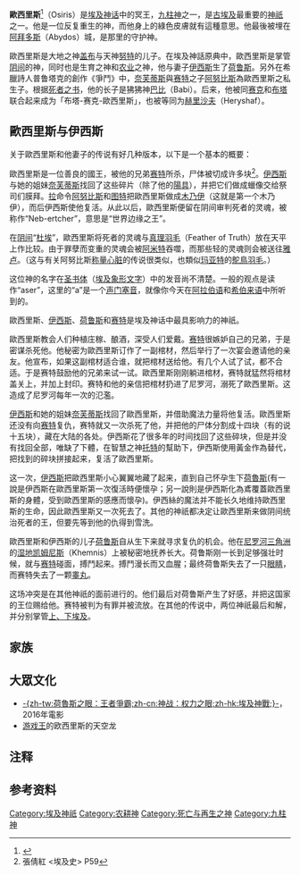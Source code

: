 {{disputed|time=2017-01-17T07:46:19+00:00}}
{{Refimprove|time=2017-07-07T11:38:19+00:00}}
{{about|一個埃及神祇|一颗叫「Osiris」的[[太陽系外行星|日外行星]]|HD 209458 b|NASA在2016年发射的小行星探测任务|OSIRIS-REx}}
{{noteTA
|T=zh:俄西里斯;zh-hans:俄西里斯;zh-hant:歐西里斯;
}}
{{Infobox deity|type=Egyptian
| image       = Standing Osiris edit1.svg
| image_size  =200px
| caption     = 歐西里斯
| Hiro        = <hiero>Q1:D4-A40</hiero>
| name        = 歐西里斯
| god_of      = 往生之神
| cult_center = [[阿拜多斯|阿拜多斯]]、布西里斯(下埃及)
| symbol      = [[弯杖|弯杖]]与[[连枷|连枷]]
| father     = [[盖布|盖布]]
| mother     = [[努特|努特]] 或 Ipy
| siblings    = [[伊西斯|伊西斯]]、[[赛特|赛特]]、[[奈芙蒂斯|奈芙蒂斯]]
| consort     = [[伊西斯|伊西斯]]
| offspring   = [[荷魯斯|荷魯斯]]、[[敏|敏]]、[[阿努比斯|阿努比斯]]
|member_of=[[九柱神|九柱神]]}}
'''歐西里斯'''<ref>{{Cite book | author = 鲁刚（主编） | title = 《世界神話辭典》 | location = 沈阳 | publisher = 辽宁人民出版社 | date = 1989年11月1日 | isbn=7-205-00960-X| pages = 700 | language = zh-cn | quote = 俄西-{}-里斯（Osiris） }}</ref>（Osiris）是[[埃及神话|埃及神话]]中的冥王，[[九柱神|九柱神]]之一，是[[古埃及|古埃及]]最重要的[[神祇|神祇]]之一。他是一位反复重生的神，而他身上的綠色皮膚就有這種意思。他最後被埋在[[阿拜多斯|阿拜多斯]]（Abydos）城，是那里的守护神。

歐西里斯是大地之神[[盖布|盖布]]与天神[[努特_(埃及神祇)|努特]]的儿子。在埃及神話原典中，歐西里斯是掌管[[阴间|阴间]]的神，同时也是生育之神和[[农业|农业]]之神，他与妻子[[伊西斯|伊西斯]]生了[[荷鲁斯|荷鲁斯]]。另外在希臘詩人普鲁塔克的創作《爭鬥》中，[[奈芙蒂斯|奈芙蒂斯]]與[[赛特|赛特]]之子[[阿努比斯|阿努比斯]]為歐西里斯之私生子。根据[[死者之书|死者之书]]，他的长子是狒狒神[[巴比|巴比]]（Babi）。后来，他被同[[赛克|赛克]]和[[普塔|布塔]]联合起来成为「布塔-赛克-歐西里斯」，也被等同为[[赫里沙夫|赫里沙夫]]（Heryshaf）。

== 歐西里斯与伊西斯 ==
关于歐西里斯和他妻子的传说有好几种版本，以下是一个基本的概要：

歐西里斯是一位善良的國王，被他的兄弟[[赛特|赛特]]所杀，尸体被切成许多块<ref>張倩紅 <埃及史> P59</ref>。[[伊西斯|伊西斯]]与她的姐妹[[奈芙蒂斯|奈芙蒂斯]]找回了这些碎片（除了他的[[阴茎|陽具]]），并把它们做成蠟像交给祭司们膜拜。[[拉_(埃及神祇)|拉]]命令[[阿努比斯|阿努比斯]]和[[图特|图特]]把歐西里斯做成[[木乃伊|木乃伊]]（这就是第一个木乃伊），而后伊西斯使他复活。从此以后，歐西里斯便留在阴间审判死者的灵魂，被称作“Neb-ertcher”，意思是“世界边缘之王”。

在[[阴间|阴间]]“[[冥界_(古埃及)|杜埃]]”，歐西里斯将死者的灵魂与[[真理羽毛|真理羽毛]]（Feather of Truth）放在天平上作比较。由于罪孽而变重的灵魂会被[[阿米特|阿米特]]吞噬，而那些轻的灵魂则会被送往[[雅盧|雅卢]]。（这与有关阿努比斯[[称量心脏|称量心脏]]的传说很类似，也類似[[玛亚特|玛亚特]]的[[鴕鳥|鴕鳥]][[羽毛|羽毛]]。）

这位神的名字在[[圣书体|圣书体]]（[[埃及|埃及]][[象形文字|象形文字]]）中的发音尚不清楚。一般的观点是读作“aser”，这里的“a”是一个[[聲門塞音|声门塞音]]，就像你今天在[[阿拉伯语|阿拉伯语]]和[[希伯来语|希伯来语]]中所听到的。

歐西里斯、[[伊西斯|伊西斯]]、[[荷鲁斯|荷鲁斯]]和[[赛特|赛特]]是埃及神话中最具影响力的神祇。

歐西里斯教会人们种植庄稼、酿酒，深受人们爱戴。[[赛特|赛特]]很嫉妒自己的兄弟，于是密谋杀死他。他秘密为歐西里斯订作了一副棺材，然后举行了一次宴会邀请他的亲友。他宣布，如果这副棺材适合谁，就把棺材送给他。有几个人试了试，都不合适。于是赛特鼓励他的兄弟来试一试。歐西里斯刚刚躺进棺材，赛特就猛然将棺材盖关上，并加上封印。赛特和他的亲信把棺材扔进了尼罗河，溺死了歐西里斯。这造成了尼罗河每年一次的氾濫。

[[伊西斯|伊西斯]]和她的姐妹[[奈芙蒂斯|奈芙蒂斯]]找回了歐西里斯，并借助魔法力量将他复活。歐西里斯还没有向[[赛特|赛特]]复仇，赛特就又一次杀死了他，并把他的尸体分割成十四块（有的说十五块），藏在大陆的各处。伊西斯花了很多年的时间找回了这些碎块，但是并没有找回全部，唯缺了下體，在智慧之神[[托特|托特]]的幫助下，伊西斯使用黃金作為替代，把找到的碎块拼接起来，复活了歐西里斯。

这一次，[[伊西斯|伊西斯]]把歐西里斯小心翼翼地藏了起来，直到自己怀孕生下[[荷魯斯|荷魯斯]](有一說是伊西斯在歐西里斯第一次復活時便懷孕；另一說則是伊西斯化為鳶覆蓋歐西里斯的身體，受到歐西里斯的感應而懷孕)。伊西絲的魔法并不能长久地维持歐西里斯的生命，因此歐西里斯又一次死去了。其他的神祇都决定让歐西里斯来做阴间统治死者的王，但要先等到他的仇得到雪洗。

歐西里斯和伊西斯的儿子[[荷鲁斯|荷鲁斯]]自从生下来就寻求复仇的机会。他在[[尼罗河三角洲|尼罗河三角洲]]的[[湿地|湿地]][[凯姆尼斯|凯姆尼斯]]（Khemnis）上被秘密地抚养长大。荷鲁斯刚一长到足够强壮时候，就与[[赛特|赛特]]碰面，搏鬥起来。搏鬥漫长而又血腥；最终荷鲁斯失去了一只[[眼|眼睛]]，而赛特失去了一颗[[睾丸|睾丸]]。

这场冲突是在其他神祇的面前进行的。他们最后对荷鲁斯产生了好感，并把这国家的王位赐给他。赛特被判为有罪并被流放。在其他的传说中，两位神祇最后和解，并分别掌管[[上下埃及|上、下埃及]]。

== 家族 ==
{{familytree/start|Ra' is the ancestor of all gods; After two generation of incestuous relations between brothers and sisters, Osiris is born.}}
{{familytree|||||||||||||||||||||||||||||||||||||||||||||||||||||||||||||||Nun|~|y|~|MW|Nun=[[努恩_(古埃及)|努恩]]|MW={{link-en|梅赫特-韋賴特|Mehet-Weret}}}}
{{familytree|||||||||||||||||||||||||||||||||||||||||||||||||||||||||||||,|-|-|-|-|-|+|-|-|v|-|-|.}}
{{familytree||||||||||||||||||||||||||||||||||||||||||||||||||||||||||||RE||||MT||!|||!|RE=[[拉_(埃及神祇)|拉]]（亞圖姆）<ref>{{cite book |last=Leeming |first=David |date=1990 |title=The World of Myth |url=https://books.google.co.uk/books?id=OzPLeTWeCBgC&pg=PA96 |location= |publisher=Oxford University Press |page=96 |isbn=0195074750}}</ref>|MT=[[瑪亞特|瑪亞特]]{{efn|在部分文獻中被記載為托特之妻。}}}}
{{familytree|||||||||||||||||||||||||||||||||||||||||||||||||||||||,|-|-|-|-|-|+|-|-|-|-|-|.|||!|||!}}
{{familytree||||||||||||||||||||||||||||||||||||||||||||||||||||||SU|~|y|~|TN|||||!|||!|||!|SU=[[舒_(埃及神祇)|舒]]|TN=[[泰芙努特|泰芙努特]]}}
{{familytree|||||||||||||||||||||||||||||||||||||||||||||||||||||||,|-|-|^|-|-|.||||||!|||!|||!}}
{{familytree||||||||||||||||||||||||||||||||||||||||||||||||||||||GB|~|y|~|NT| | | |DT||!|||!|GB=[[蓋布|蓋布]]|NT=[[努特_(埃及神祇)|努特]]|DT=[[托特|托特]]}}
{{familytree||||||||||||||||||||||||||||||||||||||||||||||||||||||,|-|-|-|+|-|-|-|v|-|-|-|.||||!|||!|}}
{{familytree|||||||||||||||||||||||||||||||||||||||||||||||||||||SR|y|SS|~|NF|y|ST|y|NT|y|KNM|y|STT|SR=[[歐西里斯|歐西里斯]]|SS=[[伊西斯|伊西斯]]|ST=[[賽特|賽特]]|NF=[[奈芙蒂斯|奈芙蒂斯]]|KNM=[[庫努牡|庫努牡]]|STT=[[萨提特|萨提特]]|NT=[[涅伊特|涅伊特]]}}
{{familytree||||||||||||||||||||||||||||||||||||||||||||||||||||||||!||||||||!||||!||||!||||!|}}
{{familytree|||||||||||||||||||||||||||||||||||||||||||||||||||HT|y|HR||NB|y|nbt||sb||PP|||NQ|HT=[[哈索爾|哈索爾]]|HR=[[荷魯斯|荷魯斯]]|PP=[[阿佩普|阿佩普]]|NB=[[安普特|安普特]]|sb=[[索貝克|索貝克]]|nbt=[[阿努比斯|阿努比斯]]|NQ=[[阿努凱特|阿努凱特]]}}
{{familytree||||||||||||||||||||||||||||||||||||||||||||||||||||||!||||||||!}}  
{{familytree|||||||||||||||||||||||||||||||||||||||||||||||||||||HR||||||KBH|||HR=[[荷魯斯的四個兒子|荷魯斯的四個兒子]]|KBH=[[凱貝潔特|凱貝潔特]]}}
{{familytree/end}}

== 大眾文化 ==
* [[荷魯斯之眼：王者爭霸|-{zh-tw:荷魯斯之眼：王者爭霸;zh-cn:神战：权力之眼;zh-hk:埃及神戰;}-]]，2016年電影
* [[游戏王|游戏王]]的欧西里斯的天空龙

== 注释 ==
{{Reflist|group=lower-alpha}}

== 参考资料 ==
{{reflist}}

{{埃及神話}}

{{Authority control}}
{{DEFAULTSORT:Osiris}}
[[Category:埃及神祇|Category:埃及神祇]]
[[Category:农耕神|Category:农耕神]]
[[Category:死亡与再生之神|Category:死亡与再生之神]]
[[Category:九柱神|Category:九柱神]]